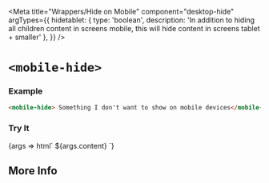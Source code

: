 


<Meta
  title="Wrappers/Hide on Mobile"
  component="desktop-hide"
  argTypes={{
    hidetablet: { type: 'boolean', description: 'In addition to hiding all children content in screens mobile, this will hide content in screens tablet + smaller' },
  }}
/>

# `<mobile-hide>`

### Example

```html
<mobile-hide> Something I don't want to show on mobile devices</mobile-hide>
```

### Try It

<Canvas withSource="open" >
  <Story name="Build Your Own" component="mobile-hide" args={{
    content: 'Contents',
    hidetablet: false
  }}>
    {args => html`
      <mobile-hide
        ?hidetablet="${args.hidetablet}"
      >${args.content}</mobile-hide>
    `}
  </Story>
</Canvas>

<ArgsTable story="Build Your Own"/>

## More Info

<Description markdown={readme} />
